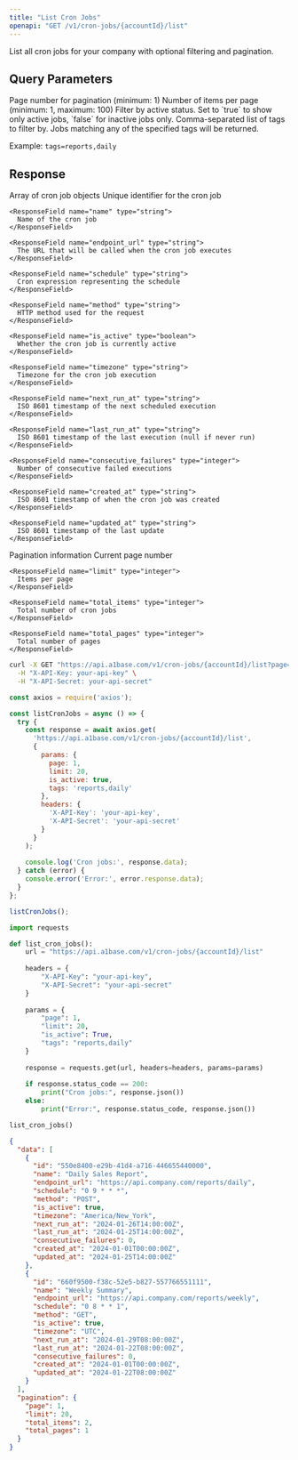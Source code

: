 ```yaml
---
title: "List Cron Jobs"
openapi: "GET /v1/cron-jobs/{accountId}/list"
---
```


List all cron jobs for your company with optional filtering and pagination.

## Query Parameters

<ParamField query="page" type="integer" default="1">
  Page number for pagination (minimum: 1)
</ParamField>

<ParamField query="limit" type="integer" default="50">
  Number of items per page (minimum: 1, maximum: 100)
</ParamField>

<ParamField query="is_active" type="boolean">
  Filter by active status. Set to `true` to show only active jobs, `false` for inactive jobs only.
</ParamField>

<ParamField query="tags" type="string">
  Comma-separated list of tags to filter by. Jobs matching any of the specified tags will be returned.
  
  Example: `tags=reports,daily`
</ParamField>

## Response

<ResponseField name="data" type="array">
  Array of cron job objects
  
  <Expandable title="Cron Job Object">
    <ResponseField name="id" type="string">
      Unique identifier for the cron job
    </ResponseField>
    
    <ResponseField name="name" type="string">
      Name of the cron job
    </ResponseField>
    
    <ResponseField name="endpoint_url" type="string">
      The URL that will be called when the cron job executes
    </ResponseField>
    
    <ResponseField name="schedule" type="string">
      Cron expression representing the schedule
    </ResponseField>
    
    <ResponseField name="method" type="string">
      HTTP method used for the request
    </ResponseField>
    
    <ResponseField name="is_active" type="boolean">
      Whether the cron job is currently active
    </ResponseField>
    
    <ResponseField name="timezone" type="string">
      Timezone for the cron job execution
    </ResponseField>
    
    <ResponseField name="next_run_at" type="string">
      ISO 8601 timestamp of the next scheduled execution
    </ResponseField>
    
    <ResponseField name="last_run_at" type="string">
      ISO 8601 timestamp of the last execution (null if never run)
    </ResponseField>
    
    <ResponseField name="consecutive_failures" type="integer">
      Number of consecutive failed executions
    </ResponseField>
    
    <ResponseField name="created_at" type="string">
      ISO 8601 timestamp of when the cron job was created
    </ResponseField>
    
    <ResponseField name="updated_at" type="string">
      ISO 8601 timestamp of the last update
    </ResponseField>
  </Expandable>
</ResponseField>

<ResponseField name="pagination" type="object">
  Pagination information
  
  <Expandable title="Pagination Object">
    <ResponseField name="page" type="integer">
      Current page number
    </ResponseField>
    
    <ResponseField name="limit" type="integer">
      Items per page
    </ResponseField>
    
    <ResponseField name="total_items" type="integer">
      Total number of cron jobs
    </ResponseField>
    
    <ResponseField name="total_pages" type="integer">
      Total number of pages
    </ResponseField>
  </Expandable>
</ResponseField>

<RequestExample>

```bash cURL
curl -X GET "https://api.a1base.com/v1/cron-jobs/{accountId}/list?page=1&limit=20&is_active=true&tags=reports,daily" \
  -H "X-API-Key: your-api-key" \
  -H "X-API-Secret: your-api-secret"
```

```javascript Node.js
const axios = require('axios');

const listCronJobs = async () => {
  try {
    const response = await axios.get(
      'https://api.a1base.com/v1/cron-jobs/{accountId}/list',
      {
        params: {
          page: 1,
          limit: 20,
          is_active: true,
          tags: 'reports,daily'
        },
        headers: {
          'X-API-Key': 'your-api-key',
          'X-API-Secret': 'your-api-secret'
        }
      }
    );
    
    console.log('Cron jobs:', response.data);
  } catch (error) {
    console.error('Error:', error.response.data);
  }
};

listCronJobs();
```

```python Python
import requests

def list_cron_jobs():
    url = "https://api.a1base.com/v1/cron-jobs/{accountId}/list"
    
    headers = {
        "X-API-Key": "your-api-key",
        "X-API-Secret": "your-api-secret"
    }
    
    params = {
        "page": 1,
        "limit": 20,
        "is_active": True,
        "tags": "reports,daily"
    }
    
    response = requests.get(url, headers=headers, params=params)
    
    if response.status_code == 200:
        print("Cron jobs:", response.json())
    else:
        print("Error:", response.status_code, response.json())

list_cron_jobs()
```

</RequestExample>

<ResponseExample>

```json
{
  "data": [
    {
      "id": "550e8400-e29b-41d4-a716-446655440000",
      "name": "Daily Sales Report",
      "endpoint_url": "https://api.company.com/reports/daily",
      "schedule": "0 9 * * *",
      "method": "POST",
      "is_active": true,
      "timezone": "America/New_York",
      "next_run_at": "2024-01-26T14:00:00Z",
      "last_run_at": "2024-01-25T14:00:00Z",
      "consecutive_failures": 0,
      "created_at": "2024-01-01T00:00:00Z",
      "updated_at": "2024-01-25T14:00:00Z"
    },
    {
      "id": "660f9500-f38c-52e5-b827-557766551111",
      "name": "Weekly Summary",
      "endpoint_url": "https://api.company.com/reports/weekly",
      "schedule": "0 8 * * 1",
      "method": "GET",
      "is_active": true,
      "timezone": "UTC",
      "next_run_at": "2024-01-29T08:00:00Z",
      "last_run_at": "2024-01-22T08:00:00Z",
      "consecutive_failures": 0,
      "created_at": "2024-01-01T00:00:00Z",
      "updated_at": "2024-01-22T08:00:00Z"
    }
  ],
  "pagination": {
    "page": 1,
    "limit": 20,
    "total_items": 2,
    "total_pages": 1
  }
}
```

</ResponseExample> 